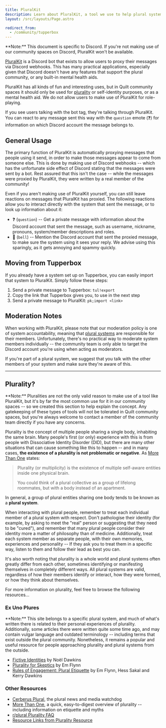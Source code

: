 ```yaml
---
title: PluralKit
description: Learn about PluralKit, a tool we use to help plural systems to interact more comfortably on Discord.
layout: /src/layouts/Page.astro

redirect_from:
  - /community/tupperbox
---
```



<Message>
	**Note:** This document is specific to Discord. If you're not making use of
	our community spaces on Discord, PluralKit won't be available.
</Message>

[PluralKit](https://pluralkit.me) is a Discord bot that exists to allow users to proxy their messages via Discord webhooks. This has many practical applications, especially given that Discord doesn't have any features that support the plural community, or any built-in mental health aids.

PluralKit has all kinds of fun and interesting uses, but in Quilt community spaces it should only be used for [plurality](#plurality) or self-identity purposes, or as a mental health aid. We do not allow users to make use of PluralKit for role-playing.

If you see users talking with the bot tag, they're talking through PluralKit. You can react to any message sent this way with the `question` emote (❓) for information on which Discord account the message belongs to.

## General Usage

The primary function of PluralKit is automatically proxying messages that people using it send, in order to make those messages appear to come from someone else. This is done by making use of Discord webhooks -- which has the unfortunate side effect of Discord stating that the messages were sent by a bot. Rest assured that this isn't the case -- while the messages were proxied by PluralKit, they were written by a real member of the community!

Even if you aren't making use of PluralKit yourself, you can still leave reactions on messages that PluralKit has proxied. The following reactions allow you to interact directly with the system that sent the message, or to look up information about it:

- ❓ (`question`) -- Get a private message with information about the Discord account that sent the message, such as username, nickname, pronouns, system/member descriptions and roles.
- 🔔 (`bell`) -- Mention the Discord account that sent the proxied message, to make sure the system using it sees your reply. We advise using this sparingly, as it gets annoying and spammy quickly.

## Moving from Tupperbox

If you already have a system set up on Tupperbox, you can easily import that system to PluralKit. Simply follow these steps:

1. Send a private message to Tupperbox: `tul!export`
2. Copy the link that Tupperbox gives you, to use in the next step
3. Send a private message to PluralKit: `pk;import <link>`

## Moderation Notes

When working with PluralKit, please note that our moderation policy is one of system accountability, meaning that [plural systems](#plurality) are responsible for their members. Unfortunately, there's no practical way to moderate system members individually -- the community team is only able to target the Discord account you're using when acting as moderators.

If you're part of a plural system, we suggest that you talk with the other members of your system and make sure they're aware of this.

<hr />

## Plurality?

<Message>
	**Note:** Pluralities are not the only valid reason to make use of a tool like
	PluralKit, but it's by far the most common use for it in our community spaces
	-- so we created this section to help explain the concept. Any gatekeeping of
	these types of tools will not be tolerated in Quilt community spaces, but
	you're always welcome to contact a member of the community team directly if
	you have any concerns.
</Message>

Plurality is the concept of multiple people sharing a single body, inhabiting the same brain. Many people's first (or only) experience with this is from people with Dissociative Identity Disorder (DID), but there are many other situations that can cause something like this to happen -- and in many cases, **the existence of a plurality is not problematic or negative**. As [More Than One](https://morethanone.info) states:

> Plurality (or multiplicity) is the existence of multiple self-aware entities inside one physical brain.
>
> You could think of a plural collective as a group of lifelong roommates, but with a body instead of an apartment.

In general, a group of plural entities sharing one body tends to be known as a **plural system**.

When interacting with plural people, remember to treat each individual member of a plural system with respect. Don't pathologise their identity (for example, by asking to meet the "real" person or suggesting that they need to be "cured"), and remember that many plural people consider their identity more a matter of philosophy than of medicine. Additionally, treat each system member as separate people, with their own memories, experiences and personality -- If they ask you to treat them in a specific way, listen to them and follow their lead as best you can.

It's also worth noting that plurality is a whole world and plural systems often greatly differ from each other, sometimes identifying or manifesting themselves in completely different ways. All plural systems are valid, regardless of how their members identify or interact, how they were formed, or how they think about themselves.

For more information on plurality, feel free to browse the following resources...

### Ex Uno Plures

<Message>
	**Note:** This site belongs to a specific plural system, and much of what's
	written there is related to their personal experiences of plurality.
	Additionally, some articles there were written quite some time ago, and may
	contain vulgar language and outdated terminology -- including terms that exist
	outside the plural community. Nonetheless, it remains a popular and useful
	resource for people approaching plurality and plural systems from the outside.
</Message>

- [Fictive Identities](https://www.exunoplures.org/main/fictive-identities) by Noël Dawkins
- [Plurality for Skeptics](https://www.exunoplures.org/main/articles/skeptics) by Em Flynn
- [Rules of Engagement: Plural Etiquette](https://www.exunoplures.org/main/articles/rules) by Em Flynn, Hess Sakal and Kerry Dawkins

### Other Resources

- [Cerberus Plural](https://cerberusplural.com), the plural news and media watchdog
- [More Than One](https://morethanone.info), a quick, easy-to-digest overview of plurality -- including information on etiquette and myths
- [r/plural Plurality FAQ](https://www.reddit.com/r/plural/wiki/faqs)
- [Resource Links from Plurality Resource](https://pluralityresource.org/affiliates)
